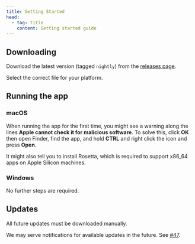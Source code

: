 ```yaml
---
title: Getting Started
head:
  - tag: title
    content: Getting started guide
---
```


## Downloading

Download the latest version (tagged `nightly`) from the [releases page](https://github.com/toommyliu/vexed/releases/tag/nightly).

Select the correct file for your platform.

## Running the app

### macOS

When running the app for the first time, you might see a warning along the lines **Apple cannot check it for malicious software**. To solve this, click **OK** then open Finder, find the app, and hold **CTRL** and right click the icon and press **Open**.

It might also tell you to install Rosetta, which is required to support x86_64 apps on Apple Silicon machines.

### Windows

No further steps are required.

## Updates

All future updates must be downloaded manually.

We may serve notifications for available updates in the future. See [#47](https://github.com/toommyliu/vexed/issues/47).
